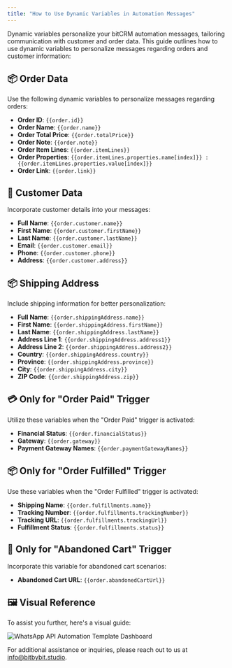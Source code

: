 ```yaml
---
title: "How to Use Dynamic Variables in Automation Messages"
---
```


Dynamic variables personalize your bitCRM automation messages, tailoring communication with customer and order data. This guide outlines how to use dynamic variables to personalize messages regarding orders and customer information:

## 📦 Order Data

Use the following dynamic variables to personalize messages regarding orders:

- **Order ID**: `{{order.id}}`
- **Order Name**: `{{order.name}}`
- **Order Total Price**: `{{order.totalPrice}}`
- **Order Note**: `{{order.note}}`
- **Order Item Lines**: `{{order.itemLines}}`
- **Order Properties**: `{{order.itemLines.properties.name[index]}} : {{order.itemLines.properties.value[index]}}`
- **Order Link**: `{{order.link}}`

## 👤 Customer Data

Incorporate customer details into your messages:

- **Full Name**: `{{order.customer.name}}`
- **First Name**: `{{order.customer.firstName}}`
- **Last Name**: `{{order.customer.lastName}}`
- **Email**: `{{order.customer.email}}`
- **Phone**: `{{order.customer.phone}}`
- **Address**: `{{order.customer.address}}`

## 📦 Shipping Address

Include shipping information for better personalization:

- **Full Name**: `{{order.shippingAddress.name}}`
- **First Name**: `{{order.shippingAddress.firstName}}`
- **Last Name**: `{{order.shippingAddress.lastName}}`
- **Address Line 1**: `{{order.shippingAddress.address1}}`
- **Address Line 2**: `{{order.shippingAddress.address2}}`
- **Country**: `{{order.shippingAddress.country}}`
- **Province**: `{{order.shippingAddress.province}}`
- **City**: `{{order.shippingAddress.city}}`
- **ZIP Code**: `{{order.shippingAddress.zip}}`

## 💳 Only for "Order Paid" Trigger

Utilize these variables when the "Order Paid" trigger is activated:

- **Financial Status**: `{{order.financialStatus}}`
- **Gateway**: `{{order.gateway}}`
- **Payment Gateway Names**: `{{order.paymentGatewayNames}}`

## 📦 Only for "Order Fulfilled" Trigger

Use these variables when the "Order Fulfilled" trigger is activated:

- **Shipping Name**: `{{order.fulfillments.name}}`
- **Tracking Number**: `{{order.fulfillments.trackingNumber}}`
- **Tracking URL**: `{{order.fulfillments.trackingUrl}}`
- **Fulfillment Status**: `{{order.fulfillments.status}}`

## 🛒 Only for "Abandoned Cart" Trigger

Incorporate this variable for abandoned cart scenarios:

- **Abandoned Cart URL**: `{{order.abandonedCartUrl}}`

## 🖼️ Visual Reference

To assist you further, here's a visual guide:

<img
  src="https://www.bitbybit.studio/wp-content/uploads/2023/07/WhatsApp-API-Automation-Template-Dashboard.png"
  alt="WhatsApp API Automation Template Dashboard"
/>

For additional assistance or inquiries, please reach out to us at [info@bitbybit.studio](mailto:info@bitbybit.studio).
